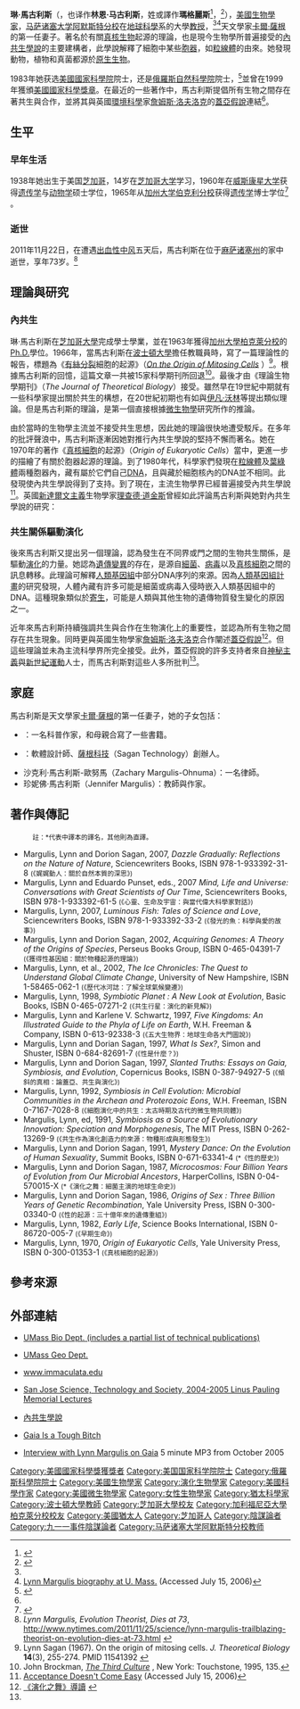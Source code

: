 {{Infobox scientist
| name              = 琳·馬古利斯
| native_name   = Lynn Margulis
| native_name_lang  = en-us
| image               = Lynn Margulis.jpg
| image_size     = 
| birth_date  = {{Birth date |1938|3|5}}
| birth_place =  [[美國|美國]][[伊利诺伊州|伊利诺伊州]][[芝加哥|芝加哥]]
| death_date        = {{Death date and age|2011|11|22|1938|3|5}}
| death_place       = 美国[[麻萨诸塞州|麻萨诸塞州]]{{tsl|en|Amherst, Massachusetts||阿姆斯特}}
|residence   =
|nationality = [[美國|美國]]
|field       = [[生物學|生物學]]
|work_institutions =[[波士頓大學|波士頓大學]]<br />[[马萨诸塞大学阿默斯特分校|马萨诸塞大学阿默斯特分校]]
|alma_mater  = [[芝加哥大学|芝加哥大学]]<br />[[威斯康星大学|威斯康星大学]]<br />[[加州大学伯克利分校|加州大学伯克利分校]]
|known_for   = 內共生理論
|parents     = Morris and Leone Alexander
|spouse      = [[卡爾·薩根|卡爾·薩根]]<br /><small>(m. 1957–1965, divorced)</small><br />Thomas Margulis<br /><small>(m. 1967–1980, divorced)</small>
|children    = {{tsl|en|Dorion Sagan|}} (1959)<br />{{tsl|es|Jeremy Sagan||Jeremy Ethan Sagan}} (1960)<br />Zachary Margulis-Ohnuma<br />Jennifer Margulis di Properzio
|prizes      = [[美國國家科學獎章|美國國家科學獎章]] (1999)<br />{{link-en|威廉·普羅克特科技成果獎|William Procter Prize for Scientific Achievement}} (1999)<br />[[达尔文-华莱士奖章|达尔文-华莱士奖章]] (2008)
}}
'''琳·馬古利斯'''（{{lang-en|'''Lynn Margulis'''}}，也译作'''林恩·马古利斯'''，姓或譯作'''瑪格麗斯'''<ref name="obit">{{cite journal|url=http://www.nature.com/articles/480458a|pages=458–458|title=Lynn Margulis (1938–2011)|journal=Nature|volume=480|issue=7378|date=2011-12-21|language=En|accessdate=2018-04-02|doi=10.1038/480458a|author=James A. Lake|archive-date=2021-08-09|archive-url=https://web.archive.org/web/20210809024154/https://www.nature.com/articles/480458a|dead-url=no}}</ref>，{{bd|1938年|3月15日|2011年|11月22日|catIdx=Margulis}}<ref>{{cite journal|title=Retrospective. Lynn Margulis (1938-2011)|pages=302|issn=1095-9203|journal=Science (New York, N.Y.)|volume=335|issue=6066|date=2012-01-20|doi=10.1126/science.1218027|url=https://www.ncbi.nlm.nih.gov/pubmed/22267805|accessdate=2019-02-13|author=Moselio Schaechter|pmid=22267805|archive-date=2020-04-10|archive-url=https://web.archive.org/web/20200410202636/https://www.ncbi.nlm.nih.gov/pubmed/22267805|dead-url=no}}</ref>），[[美國|美國]][[生物學家|生物學家]]，[[马萨诸塞大学阿默斯特分校|马萨诸塞大学阿默斯特分校]]在[[地球科學|地球科學]]系的大學[[教授|教授]]，<ref name="obit"/><ref>[http://www.geo.umass.edu/faculty/margulis Lynn Margulis biography at U. Mass.] {{Wayback|url=http://www.geo.umass.edu/faculty/margulis |date=20210411010331 }} (Accessed July 15, 2006)</ref>天文學家[[卡爾·薩根|卡爾·薩根]]的第一任妻子。著名於有關[[真核生物|真核生物]]起源的理論，也是現今生物學所普遍接受的[[內共生學說|內共生學說]]的主要建構者，此學說解釋了細胞中某些[[胞器|胞器]]，如[[粒線體|粒線體]]的由來。她發現動物，植物和真菌都源於[[原生生物|原生生物]]。

1983年她获选[[美國國家科學院|美國國家科學院]]院士，还是[[俄羅斯自然科學院|俄羅斯自然科學院]]院士，<ref>{{cite web |url=http://www.darwinthenandnow.com/2011/05/lynn-margulis-scatters-the-evolution-industry/ |title=Lynn Margulis Scatters the Evolution Industry |publisher=Darwinthenandnow.com |date=2011-05-01 |accessdate=2011-11-23 |archive-url=https://web.archive.org/web/20120124151240/http://www.darwinthenandnow.com/2011/05/lynn-margulis-scatters-the-evolution-industry/ |archive-date=2012-01-24 |dead-url=yes }}</ref>並曾在1999年獲頒[[美國國家科學獎章|美國國家科學獎章]]。在最近的一些著作中，馬古利斯提倡所有生物之間存在著共生與合作，並將其與英國[[環境科學|環境科學]]家[[詹姆斯·洛夫洛克|詹姆斯·洛夫洛克]]的[[蓋亞假說|蓋亞假說]]連結<ref name = "A" />。

== 生平 ==
=== 早年生活 ===
1938年她出生于美国[[芝加哥|芝加哥]]，14岁在[[芝加哥大学|芝加哥大学]]学习，1960年在[[威斯康星大学|威斯康星大学]]获得[[遗传学|遗传学]]与[[动物学|动物学]]硕士学位，1965年从[[加州大学伯克利分校|加州大学伯克利分校]]获得[[遗传学|遗传学]]博士学位<ref>{{cite news|title=美知名生物学家马古利斯逝世 曾提出内共生学说|url=http://news.sciencenet.cn/htmlnews/2011/11/255940.shtm|accessdate=2011-11-24|newspaper=科学网|date=2011-11-24|archive-date=2020-08-14|archive-url=https://web.archive.org/web/20200814122404/http://news.sciencenet.cn/htmlnews/2011/11/255940.shtm|dead-url=no}}</ref> 。

=== 逝世 ===
2011年11月22日，在遭遇[[中风|出血性中风]]五天后，馬古利斯在位于[[麻萨诸塞州|麻萨诸塞州]]{{tsl|en|Amherst, Massachusetts||阿姆斯特}}的家中逝世，享年73岁。<ref>''Lynn Margulis, Evolution Theorist, Dies at 73'', http://www.nytimes.com/2011/11/25/science/lynn-margulis-trailblazing-theorist-on-evolution-dies-at-73.html {{Wayback|url=http://www.nytimes.com/2011/11/25/science/lynn-margulis-trailblazing-theorist-on-evolution-dies-at-73.html |date=20210403182236 }}</ref>

== 理論與研究 ==
=== 內共生 ===
{{main|內共生學說}}

琳·馬古利斯在[[芝加哥大學|芝加哥大學]]完成學士學業，並在1963年獲得[[加州大學柏克萊分校|加州大學柏克萊分校]]的[[哲學博士|Ph.D.]]學位。1966年，當馬古利斯在[[波士頓大學|波士頓大學]]擔任教職員時，寫了一篇理論性的報告，標題為《[[有絲分裂|有絲分裂]]細胞的起源》（''[http://web.gps.caltech.edu/classes/ge246/endosymbiotictheory_marguli.pdf On the Origin of Mitosing  Cells] {{Wayback|url=http://web.gps.caltech.edu/classes/ge246/endosymbiotictheory_marguli.pdf |date=20210403182212 }}''）<ref>Lynn Sagan (1967). On the origin of mitosing cells. ''J. Theoretical Biology'' '''14'''(3), 255-274. PMID 11541392 {{DOI|10.1016/0022-5193(67)90079-3}}</ref>。根據馬古利斯的回憶，這篇文章一共被15家科學期刊所回退<ref>John Brockman, [http://www.edge.org/documents/ThirdCulture/n-Ch.7.html ''The Third Culture''] {{Wayback|url=http://www.edge.org/documents/ThirdCulture/n-Ch.7.html |date=20171122013320 }}, New York: Touchstone, 1995, 135.</ref>。最後才由《理論生物學期刊》（''The Journal of Theoretical Biology''）接受。雖然早在19世紀中期就有一些科學家提出關於共生的構想，在20世紀初期也有如{{le|康斯坦丁·梅瑞茲科夫斯基|Konstantin Merezhkovsky}}與[[伊凡·沃林|伊凡·沃林]]等提出類似理論。但是馬古利斯的理論，是第一個直接根據[[微生物學|微生物學]]研究所作的推論。

由於當時的生物學主流並不接受共生思想，因此她的理論很快地遭受駁斥。在多年的批評聲浪中，馬古利斯逐漸因她對推行內共生學說的堅持不懈而著名。她在1970年的著作《[[真核細胞|真核細胞]]的起源》（''Origin of Eukaryotic Cells''）當中，更進一步的描繪了有關於胞器起源的理論。到了1980年代，科學家們發現在[[粒線體|粒線體]]及[[葉綠體|葉綠體]]兩種胞器內，藏有屬於它們自己[[DNA|DNA]]，且與藏於細胞核內的DNA並不相同。此發現使內共生學說得到了支持。到了現在，主流生物學界已經普遍接受內共生學說<ref>[http://www.immaculata.edu/bioinformatics/Summer_2001/Students/esehi/lynn%20margulis.htm Acceptance Doesn't Come Easy] {{webarchive|url=https://web.archive.org/web/20090203155442/http://www.immaculata.edu/bioinformatics/Summer_2001/Students/esehi/lynn%20margulis.htm |date=2009-02-03 }} (Accessed July 15, 2006)</ref>。英國[[新達爾文主義|新達爾文主義]]生物學家[[理查德·道金斯|理查德·道金斯]]曾經如此評論馬古利斯與她對內共生學說的研究：

{{cquote|我非常欽佩琳·馬古利斯在內共生學說上所表現的十足勇氣與韌性，並帶領這個理論從異端走入正統。我認為關於真核生物和早期原核生物之間產生共生的構想，是20世紀演化生物學上最偉大的成就之一，而我因此對她感到欽佩<ref name = "A">John Brockman, [http://www.edge.org/documents/ThirdCulture/n-Ch.7.html ''The Third Culture''], New York: Touchstone, 1995, 144.</ref>。}}

=== 共生關係驅動演化 ===
後來馬古利斯又提出另一個理論，認為發生在不同界或門之間的生物共生關係，是驅動[[演化|演化]]的力量。她認為[[遺傳變異|遺傳變異]]的存在，是源自[[細菌|細菌]]、[[病毒|病毒]]以及[[真核細胞|真核細胞]]之間的訊息轉移。此理論可解釋[[人類基因組|人類基因組]]中部分DNA序列的來源。因為[[人類基因組計畫|人類基因組計畫]]的研究發現，人體內藏有許多可能是細菌或病毒入侵時嵌入人類基因組中的DNA。這種現象類似於[[寄生|寄生]]，可能是人類與其他生物的遺傳物質發生變化的原因之一。

近年來馬古利斯持續強調共生與合作在生物演化上的重要性，並認為所有生物之間存在共生現象。同時更與英國生物學家[[詹姆斯·洛夫洛克|詹姆斯·洛夫洛克]]合作闡述[[蓋亞假說|蓋亞假說]]<ref name="B">[http://www.folkdoc.idv.tw/classic/p05/ea007.htm 《演化之舞》導讀] {{webarchive|url=https://web.archive.org/web/20060101161737/http://www.folkdoc.idv.tw/classic/p05/ea007.htm |date=2006-01-01 }}</ref>。但這些理論並未為主流科學界所完全接受。此外，蓋亞假說的許多支持者來自[[神秘主義|神秘主義]]與[[新世紀運動|新世紀運動]]人士，而馬古利斯對這些人多所批判<ref name = "B"/>。

== 家庭 ==
馬古利斯是天文學家[[卡爾·薩根|卡爾·薩根]]的第一任妻子，她的子女包括：

*{{tsl|en|Dorion Sagan|多里昂·薩根}}：一名科普作家，和母親合寫了一些書籍。
*{{tsl|es|Jeremy Sagan|傑里米·薩根}}：軟體設計師、[[薩根科技|薩根科技]]（Sagan Technology）創辦人。
*沙克利·馬古利斯-歐努馬（Zachary Margulis-Ohnuma）：一名律師。
*珍妮佛·馬古利斯（Jennifer Margulis）：教師與作家。

== 著作與傳記 ==
:<span style="font-size:smaller;">註：*代表中譯本的譯名，其他則為直譯。</span>

*Margulis, Lynn and Dorion Sagan, 2007, ''Dazzle Gradually: Reflections on the Nature of Nature'', Sciencewriters Books, ISBN 978-1-933392-31-8 <small>(《娓娓動人：關於自然本質的深思》)</small>
*Margulis, Lynn and Eduardo Punset, eds., 2007 ''Mind, Life and Universe: Conversations with Great Scientists of Our Time'', Sciencewriters Books, ISBN 978-1-933392-61-5 <small>(《心靈、生命及宇宙：與當代偉大科學家對話》)</small>
*Margulis, Lynn, 2007, ''Luminous Fish: Tales of Science and Love'', Sciencewriters Books, ISBN 978-1-933392-33-2 <small>(《發光的魚：科學與愛的故事》)</small>
*Margulis, Lynn and Dorion Sagan, 2002, ''Acquiring Genomes: A Theory of the Origins of Species'', Perseus Books Group, ISBN 0-465-04391-7 <small>(《獲得性基因組：關於物種起源的理論》)</small>
*Margulis, Lynn, et al., 2002, ''The Ice Chronicles: The Quest to Understand Global Climate Change'', University of New Hampshire, ISBN 1-58465-062-1 <small>(《歷代冰河誌：了解全球氣候變遷》)</small>
*Margulis, Lynn, 1998, ''Symbiotic Planet : A New Look at Evolution'', Basic Books, ISBN 0-465-07271-2 <small>(《共生行星：演化的新見解》)</small>
*Margulis, Lynn and Karlene V. Schwartz, 1997, ''Five Kingdoms: An Illustrated Guide to the Phyla of Life on Earth'', W.H. Freeman & Company, ISBN 0-613-92338-3 <small>(《五大生物界：地球生命各大門圖說》)</small>
*Margulis, Lynn and Dorian Sagan, 1997, ''What Is Sex?'', Simon and Shuster, ISBN 0-684-82691-7 <small>(《性是什麼？》)</small>
*Margulis, Lynn and Dorion Sagan, 1997, ''Slanted Truths: Essays on Gaia, Symbiosis, and Evolution'', Copernicus Books, ISBN 0-387-94927-5 <small>(《傾斜的真相：論蓋亞、共生與演化》)</small>
*Margulis, Lynn, 1992, ''Symbiosis in Cell Evolution: Microbial Communities in the Archean and Proterozoic Eons'', W.H. Freeman, ISBN 0-7167-7028-8 <small>(《細胞演化中的共生：太古時期及古代的微生物共同體》)</small>
*Margulis, Lynn, ed, 1991, ''Symbiosis as a Source of Evolutionary Innovation: Speciation and Morphogenesis'', The MIT Press, ISBN 0-262-13269-9 <small>(《共生作為演化創造力的來源：物種形成與形態發生》)</small>
*Margulis, Lynn and Dorion Sagan, 1991, ''Mystery Dance: On the Evolution of Human Sexuality'', Summit Books, ISBN 0-671-63341-4 <small>(*《性的歷史》)</small>
*Margulis, Lynn and Dorion Sagan, 1987, ''Microcosmos: Four Billion Years of Evolution from Our Microbial Ancestors'', HarperCollins, ISBN 0-04-570015-X <small>(*《演化之舞：細菌主演的地球生命史》)</small>
*Margulis, Lynn and Dorion Sagan, 1986, ''Origins of Sex : Three Billion Years of Genetic Recombination'', Yale University Press, ISBN 0-300-03340-0 <small>(《性的起源：三十億年來的遺傳重組》)</small>
*Margulis, Lynn, 1982, ''Early Life'', Science Books International, ISBN 0-86720-005-7 <small>(《早期生命》)</small>
*Margulis, Lynn, 1970, ''Origin of Eukaryotic Cells'', Yale University Press, ISBN 0-300-01353-1 <small>(《真核細胞的起源》)</small>

== 參考來源 ==
{{Reflist|2}}

== 外部連結 ==
{{Commonscat|Lynn Margulis}}
* {{En}} [https://web.archive.org/web/20060428093639/http://www.bio.umass.edu/faculty/biog/margulis.html UMass Bio Dept. (includes a partial list of technical publications)]
* {{En}} [http://www.geo.umass.edu/faculty/margulis/ UMass Geo Dept.] {{Wayback|url=http://www.geo.umass.edu/faculty/margulis/ |date=20210411010331 }}
* {{En}} [https://web.archive.org/web/20050415051927/http://www.immaculata.edu/bioinformatics/esehi/lynn%20margulis.htm www.immaculata.edu]
* {{En}} [https://web.archive.org/web/20070928083546/http://www.isepp.org/Pages/San%20Jose%2004-05/MargulisSaganSJ.html San Jose Science, Technology and Society, 2004-2005 Linus Pauling Memorial Lectures]
* {{En}} [https://web.archive.org/web/20070908232900/http://www.biology.iupui.edu/biocourses/N100/2k2endosymb.html 內共生學說]
* {{En}} [http://www.edge.org/documents/ThirdCulture/n-Ch.7.html Gaia Is a Tough Bitch] {{Wayback|url=http://www.edge.org/documents/ThirdCulture/n-Ch.7.html |date=20171122013320 }}
* {{En}} [https://web.archive.org/web/20070927191308/http://blog.connectingforchange.org/wp-content/podcasts/lynnmargulis.mp3 Interview with Lynn Margulis on Gaia] 5 minute MP3 from October 2005

{{Winners of the National Medal of Science|biological}}
{{Authority control}}
{{DEFAULTSORT:Margulis, Lynn}}
[[Category:美國國家科學獎獲獎者|Category:美國國家科學獎獲獎者]]
[[Category:美国国家科学院院士|Category:美国国家科学院院士]]
[[Category:俄羅斯科學院院士|Category:俄羅斯科學院院士]]
[[Category:美國生物學家|Category:美國生物學家]]
[[Category:演化生物學家|Category:演化生物學家]]
[[Category:美國科學作家|Category:美國科學作家]]
[[Category:美國微生物學家|Category:美國微生物學家]]
[[Category:女性生物學家|Category:女性生物學家]]
[[Category:猶太科學家|Category:猶太科學家]]
[[Category:波士頓大學教師|Category:波士頓大學教師]]
[[Category:芝加哥大學校友|Category:芝加哥大學校友]]
[[Category:加利福尼亞大學柏克萊分校校友|Category:加利福尼亞大學柏克萊分校校友]]
[[Category:美國猶太人|Category:美國猶太人]]
[[Category:芝加哥人|Category:芝加哥人]]
[[Category:陰謀論者|Category:陰謀論者]]
[[Category:九一一事件陰謀論者|Category:九一一事件陰謀論者]]
[[Category:马萨诸塞大学阿默斯特分校教师|Category:马萨诸塞大学阿默斯特分校教师]]